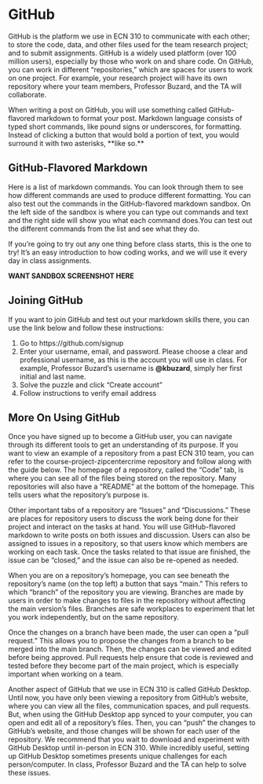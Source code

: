 # GitHub {#github-section}

GitHub is the platform we use in ECN 310 to communicate with each other; to store the code, data, and other files used for the team research project; and to submit assignments. GitHub is a widely used platform (over 100 million users), especially by those who work on and share code. On GitHub, you can work in different “repositories,” which are spaces for users to work on one project. For example, your research project will have its own repository where your team members, Professor Buzard, and the TA will collaborate.

When writing a post on GitHub, you will use something called GitHub-flavored markdown to format your post. Markdown language consists of typed short commands, like pound signs or underscores, for formatting. Instead of clicking a button that would bold a portion of text, you would surround it with two asterisks, \*\*like so.\*\*

## GitHub-Flavored Markdown

Here is a list of markdown commands. You can look through them to see how different commands are used to produce different formatting. You can also test out the commands in the GitHub-flavored markdown sandbox. On the left side of the sandbox is where you can type out commands and text and the right side will show you what each command does.You can test out the different commands from the list and see what they do. 

If you’re going to try out any one thing before class starts, this is the one to try! It’s an easy introduction to how coding works, and we will use it every day in class assignments.

**WANT SANDBOX SCREENSHOT HERE**

## Joining GitHub

If you want to join GitHub and test out your markdown skills there, you can use the link below and follow these instructions:

1. Go to https://github.com/signup
2. Enter your username, email, and password. Please choose a clear and professional username, as this is the account you will use in class. For example, Professor Buzard’s username is **@kbuzard**, simply her first initial and last name.
3. Solve the puzzle and click “Create account”
4. Follow instructions to verify email address

## More On Using GitHub

Once you have signed up to become a GitHub user, you can navigate through its different tools to get an understanding of its purpose. If you want to view an example of a repository from a past ECN 310 team, you can refer to the course-project-zipcentercrime repository and follow along with the guide below. The homepage of a repository, called the “Code” tab, is where you can see all of the files being stored on the repository. Many repositories will also have a “README” at the bottom of the homepage. This tells users what the repository’s purpose is.

Other important tabs of a repository are “Issues” and “Discussions.” These are places for repository users to discuss the work being done for their project and interact on the tasks at hand. You will use GitHub-flavored markdown to write posts on both issues and discussion. Users can also be assigned to issues in a repository, so that users know which members are working on each task. Once the tasks related to that issue are finished, the issue can be “closed,” and the issue can also be re-opened as needed.

When you are on a repository’s homepage, you can see beneath the repository’s name (on the top left) a button that says “main.” This refers to which “branch” of the repository you are viewing. Branches are made by users in order to make changes to files in the repository without affecting the main version’s files. Branches are safe workplaces to experiment that let you work independently, but on the same repository.

Once the changes on a branch have been made, the user can open a “pull request.” This allows you to propose the changes from a branch to be merged into the main branch. Then, the changes can be viewed and edited before being approved. Pull requests help ensure that code is reviewed and tested before they become part of the main project, which is especially important when working on a team.

Another aspect of GitHub that we use in ECN 310 is called GitHub Desktop. Until now, you have only been viewing a repository from GitHub’s website, where you can view all the files, communication spaces, and pull requests. But, when using the GitHub Desktop app synced to your computer, you can open and edit all of a repository’s files. Then, you can “push” the changes to GitHub’s website, and those changes will be shown for each user of the repository. We recommend that you wait to download and experiment with GitHub Desktop until in-person in ECN 310. While incredibly useful, setting up GitHub Desktop sometimes presents unique challenges for each person/computer. In class, Professor Buzard and the TA can help to solve these issues.







